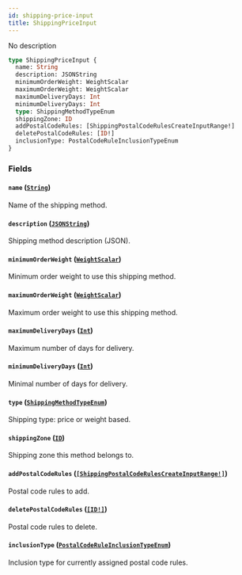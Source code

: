 ```yaml
---
id: shipping-price-input
title: ShippingPriceInput
---
```


No description

```graphql
type ShippingPriceInput {
  name: String
  description: JSONString
  minimumOrderWeight: WeightScalar
  maximumOrderWeight: WeightScalar
  maximumDeliveryDays: Int
  minimumDeliveryDays: Int
  type: ShippingMethodTypeEnum
  shippingZone: ID
  addPostalCodeRules: [ShippingPostalCodeRulesCreateInputRange!]
  deletePostalCodeRules: [ID!]
  inclusionType: PostalCodeRuleInclusionTypeEnum
}
```

### Fields

#### `name` ([`String`](/developer/api-reference/scalars/string))

Name of the shipping method.

#### `description` ([`JSONString`](/developer/api-reference/scalars/json-string))

Shipping method description (JSON).

#### `minimumOrderWeight` ([`WeightScalar`](/developer/api-reference/scalars/weight-scalar))

Minimum order weight to use this shipping method.

#### `maximumOrderWeight` ([`WeightScalar`](/developer/api-reference/scalars/weight-scalar))

Maximum order weight to use this shipping method.

#### `maximumDeliveryDays` ([`Int`](/developer/api-reference/scalars/int))

Maximum number of days for delivery.

#### `minimumDeliveryDays` ([`Int`](/developer/api-reference/scalars/int))

Minimal number of days for delivery.

#### `type` ([`ShippingMethodTypeEnum`](/developer/api-reference/enums/shipping-method-type-enum))

Shipping type: price or weight based.

#### `shippingZone` ([`ID`](/developer/api-reference/scalars/id))

Shipping zone this method belongs to.

#### `addPostalCodeRules` ([`[ShippingPostalCodeRulesCreateInputRange!]`](/developer/api-reference/inputs/shipping-postal-code-rules-create-input-range))

Postal code rules to add.

#### `deletePostalCodeRules` ([`[ID!]`](/developer/api-reference/scalars/id))

Postal code rules to delete.

#### `inclusionType` ([`PostalCodeRuleInclusionTypeEnum`](/developer/api-reference/enums/postal-code-rule-inclusion-type-enum))

Inclusion type for currently assigned postal code rules.
